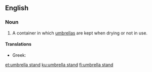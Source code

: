 ==English==

===Noun===
{{en-noun}}

#A container in which [[umbrella]]s are kept when drying or not in use.

====Translations====
{{trans-top}}
* Greek: {{t|el|ομπρελοθήκη|sc=Grek}}
{{trans-mid}}
{{trans-bottom}}

[[et:umbrella stand]]
[[ku:umbrella stand]]
[[fi:umbrella stand]]